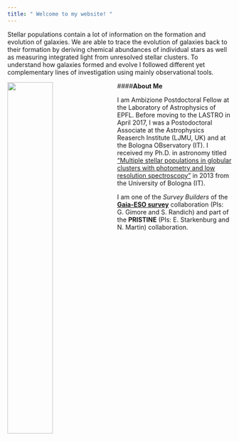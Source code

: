 ```yaml
---
title: " Welcome to my website! "
---
```








Stellar populations contain a lot of information on the formation and evolution of galaxies. 
We are able to trace the evolution of galaxies back to their formation by deriving chemical abundances of individual stars as well as measuring integrated light from unresolved stellar clusters. 
To understand how galaxies formed and evolve I followed different yet complementary lines of investigation using mainly observational tools.




<img src="images/antennae.pdf" style="width:45%;  margin-right: 20px" align="left">


####**About Me**

I am Ambizione Postdoctoral Fellow at the Laboratory of Astrophysics of EPFL. Before moving to the LASTRO in April 2017, I was a Postodoctoral Associate at the Astrophysics Reaserch Institute (LJMU, UK) and at the Bologna OBservatory (IT).
I received my Ph.D. in astronomy titled ["Multiple stellar populations in globular clusters with photometry and low resolution spectroscopy"](http://amsdottorato.unibo.it/5204/) in 2013 from the University of Bologna (IT).




I am one of the *Survey Builders* of the [**Gaia-ESO survey**](https://www.gaia-eso.eu) collaboration (PIs: G. Gimore and S. Randich) and part of the **PRISTINE** (PIs: E. Starkenburg and N. Martin) collaboration.